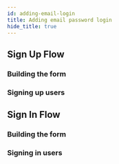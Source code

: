 ```yaml
---
id: adding-email-login
title: Adding email password login
hide_title: true
---
```


## Sign Up Flow

### Building the form

### Signing up users

## Sign In Flow

### Building the form

### Signing in users